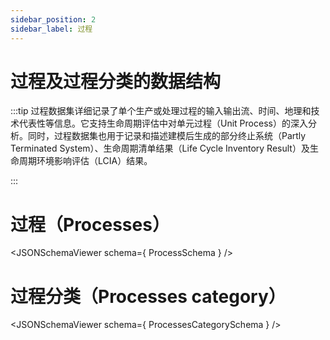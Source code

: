 ```yaml
---
sidebar_position: 2
sidebar_label: 过程
---
```



过程及过程分类的数据结构
========================

:::tip
过程数据集详细记录了单个生产或处理过程的输入输出流、时间、地理和技术代表性等信息。它支持生命周期评估中对单元过程（Unit Process）的深入分析。同时，过程数据集也用于记录和描述建模后生成的部分终止系统（Partly Terminated System）、生命周期清单结果（Life Cycle Inventory Result）及生命周期环境影响评估（LCIA）结果。

:::

# 过程（Processes）
<JSONSchemaViewer schema={ ProcessSchema } />

# 过程分类（Processes category）
<JSONSchemaViewer schema={ ProcessesCategorySchema } />
